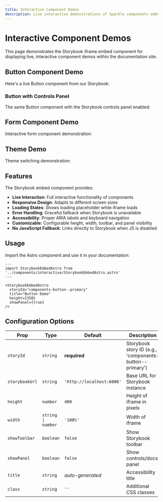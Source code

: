 ```yaml
---
title: Interactive Component Demos
description: Live interactive demonstrations of Sparkle components embedded from Storybook
---
```



# Interactive Component Demos

This page demonstrates the Storybook iframe embed component for displaying live, interactive component demos within the documentation site.

## Button Component Demo

Here's a live Button component from our Storybook:

<StorybookEmbedAstro
  storyId="components-button--primary"
  title="Primary Button Interactive Demo"
  height={350}
/>

### Button with Controls Panel

The same Button component with the Storybook controls panel enabled:

<StorybookEmbedAstro
  storyId="components-button--primary"
  title="Primary Button with Controls"
  height={500}
  showPanel={true}
  showToolbar={true}
/>

## Form Component Demo

Interactive form component demonstration:

<StorybookEmbedAstro
  storyId="components-form--default"
  title="Form Component Demo"
  height={400}
/>

## Theme Demo

Theme switching demonstration:

<StorybookEmbedAstro
  storyId="theme--light-theme"
  title="Theme System Demo"
  height={300}
/>

## Features

The Storybook embed component provides:

- **Live Interaction**: Full interactive functionality of components
- **Responsive Design**: Adapts to different screen sizes
- **Loading States**: Shows loading placeholder while iframe loads
- **Error Handling**: Graceful fallback when Storybook is unavailable
- **Accessibility**: Proper ARIA labels and keyboard navigation
- **Customizable**: Configurable height, width, toolbar, and panel visibility
- **No JavaScript Fallback**: Links directly to Storybook when JS is disabled

## Usage

Import the Astro component and use it in your documentation:

```astro
---
import StorybookEmbedAstro from '../components/interactive/StorybookEmbedAstro.astro'
---

<StorybookEmbedAstro
  storyId="components-button--primary"
  title="Button Demo"
  height={350}
  showPanel={true}
/>
```

## Configuration Options

| Prop | Type | Default | Description |
|------|------|---------|-------------|
| `storyId` | `string` | **required** | Storybook story ID (e.g., 'components-button--primary') |
| `storybookUrl` | `string` | `'http://localhost:6006'` | Base URL for Storybook instance |
| `height` | `number` | `400` | Height of iframe in pixels |
| `width` | `string \| number` | `'100%'` | Width of iframe |
| `showToolbar` | `boolean` | `false` | Show Storybook toolbar |
| `showPanel` | `boolean` | `false` | Show controls/docs panel |
| `title` | `string` | *auto-generated* | Accessibility title |
| `class` | `string` | `''` | Additional CSS classes |
